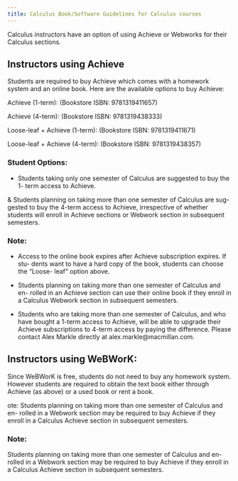 ```yaml
---
title: Calculus Book/Software Guidelines for Calculus courses
---
```


Calculus instructors have an option of using Achieve or Webworks for their Calculus sections.

## Instructors using Achieve

Students are required to buy Achieve which comes with a homework system and an online book. Here are the available options to buy Achieve:

Achieve (1-term):  (Bookstore ISBN: 9781319411657)

Achieve (4-term):  (Bookstore ISBN: 9781319438333)

Loose-leaf + Achieve (1-term):  (Bookstore ISBN: 9781319411671)

Loose-leaf + Achieve (4-term): (Bookstore ISBN: 9781319438357)

### Student Options:

* Students taking only one semester of Calculus are suggested to buy the 1- term access to Achieve.

& Students planning on taking more than one semester of Calculus are sug- gested to buy the 4-term access to Achieve, irrespective of whether students will enroll in Achieve sections or Webwork section in subsequent semesters.

### Note:

* Access to the online book expires after Achieve subscription expires. If stu- dents want to have a hard copy of the book, students can choose the “Loose- leaf” option above.

* Students planning on taking more than one semester of Calculus and en- rolled in an Achieve section can use their online book if they enroll in a Calculus Webwork section in subsequent semesters.

* Students who are taking more than one semester of Calculus, and who have bought a 1-term access to Achieve, will be able to upgrade their Achieve subscriptions to 4-term access by paying the difference. Please contact Alex Markle directly at alex.markle@macmillan.com.

## Instructors using WeBWorK:

Since WeBWorK is free, students do not need to buy any homework system. However students are required to obtain the text book either through Achieve (as above) or a used book or rent a book.

ote: Students planning on taking more than one semester of Calculus and en- rolled in a Webwork section may be required to buy Achieve if they enroll in a Calculus Achieve section in subsequent semesters.


### Note:

Students planning on taking more than one semester of Calculus and en- rolled in a Webwork section may be required to buy Achieve if they enroll in a Calculus Achieve section in subsequent semesters.
